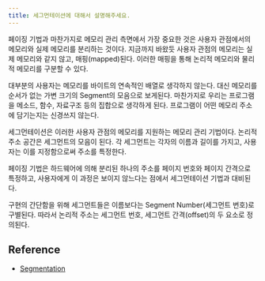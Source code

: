 ```yaml
---
title: 세그먼테이션에 대해서 설명해주세요.
---
```



페이징 기법과 마찬가지로 메모리 관리 측면에서 가장 중요한 것은 사용자 관점에서의
메모리와 실제 메모리를 분리하는 것이다. 지금까지 바왔듯 사용자 관점의 메모리는 실제 메모리와 같지 않고,
매핑(mapped)된다. 이러한 매핑을 통해 논리적 메모리와 물리적 메모리를 구분할 수 있다.

대부분의 사용자는 메모리를 바이트의 연속적인 배열로 생각하지 않는다.
대신 메모리를 순서가 없는 가변 크기의 Segment의 모음으로 보게된다. 마찬가지로 우리는 프로그램을 메소드, 함수,
자료구조 등의 집합으로 생각하게 된다. 프로그램이 어떤 메모리 주소에 담기는지는 신경쓰지 않는다.

세그먼테이션은 이러한 사용자 관점의 메모리를 지원하는 메모리 관리 기법이다. 논리적 주소 공간은 세그먼트의 모음이
된다. 각 세그먼트는 각자의 이름과 길이를 가지고, 사용자는 이를 지정함으로써 주소를 특정한다.

페이징 기법은 하드웨어에 의해 분리된 하나의 주소를 페이지 번호와 페이지 간격으로 특정하고, 사용자에게 이 과정은
보이지 않느다는 점에서 세그먼테이션 기법과 대비된다.

구현의 간단함을 위해 세그먼트들은 이름보다는 Segment Number(세그먼트 번호)로 구별된다. 따라서
논리적 주소는 세그먼트 번호, 세그먼트 간격(offset)의 두 요소로 정의된다.

## Reference

- [Segmentation](https://4legs-study.tistory.com/50)

